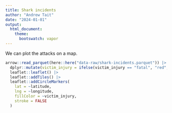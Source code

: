 ```yaml
---
title: Shark incidents
author: "Andrew Tait"
date: "2024-01-01"
output:
  html_document:
    theme:
      bootswatch: vapor
---
```


We can plot the attacks on a map.

```r
arrow::read_parquet(here::here("data-raw/shark-incidents.parquet")) |> 
  dplyr::mutate(victim_injury = ifelse(victim_injury == "fatal", "red", "#98f5ff")) |> 
  leaflet::leaflet() |> 
  leaflet::addTiles() |> 
  leaflet::addCircleMarkers(
    lat = ~latitude,
    lng = ~longitude,
    fillColor = ~victim_injury,
    stroke = FALSE
  )
```
